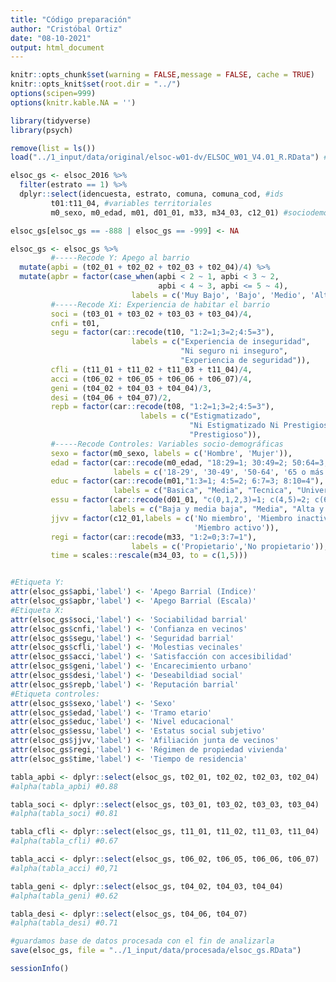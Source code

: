 ```yaml
---
title: "Código preparación"
author: "Cristóbal Ortiz"
date: "08-10-2021"
output: html_document
---
```

```r
knitr::opts_chunk$set(warning = FALSE,message = FALSE, cache = TRUE)
knitr::opts_knit$set(root.dir = "../")
options(scipen=999)
options(knitr.kable.NA = '')
```

```r
library(tidyverse)
library(psych)
```

```r
remove(list = ls())
load("../1_input/data/original/elsoc-w01-dv/ELSOC_W01_V4.01_R.RData") #base de datos ola 1
```

```r
elsoc_gs <- elsoc_2016 %>% 
  filter(estrato == 1) %>% 
  dplyr::select(idencuesta, estrato, comuna, comuna_cod, #ids
         t01:t11_04, #variables territoriales
         m0_sexo, m0_edad, m01, d01_01, m33, m34_03, c12_01) #sociodemográficas

elsoc_gs[elsoc_gs == -888 | elsoc_gs == -999] <- NA
```

```r
elsoc_gs <- elsoc_gs %>%
         #-----Recode Y: Apego al barrio
  mutate(apbi = (t02_01 + t02_02 + t02_03 + t02_04)/4) %>% 
  mutate(apbr = factor(case_when(apbi < 2 ~ 1, apbi < 3 ~ 2,
                                 apbi < 4 ~ 3, apbi <= 5 ~ 4),
                           labels = c('Muy Bajo', 'Bajo', 'Medio', 'Alto')),
         #-----Recode Xi: Experiencia de habitar el barrio
         soci = (t03_01 + t03_02 + t03_03 + t03_04)/4,
         cnfi = t01,
         segu = factor(car::recode(t10, "1:2=1;3=2;4:5=3"),
                           labels = c("Experiencia de inseguridad",
                                      "Ni seguro ni inseguro",
                                      "Experiencia de seguridad")),
         cfli = (t11_01 + t11_02 + t11_03 + t11_04)/4,
         acci = (t06_02 + t06_05 + t06_06 + t06_07)/4,
         geni = (t04_02 + t04_03 + t04_04)/3,
         desi = (t04_06 + t04_07)/2,
         repb = factor(car::recode(t08, "1:2=1;3=2;4:5=3"),
                             labels = c("Estigmatizado",
                                        "Ni Estigmatizado Ni Prestigioso", 
                                        "Prestigioso")),
         #-----Recode Controles: Variables socio-demográficas
         sexo = factor(m0_sexo, labels = c('Hombre', 'Mujer')),
         edad = factor(car::recode(m0_edad, "18:29=1; 30:49=2; 50:64=3; 65:150=4"),
                       labels = c('18-29', '30-49', '50-64', '65 o más')),
         educ = factor(car::recode(m01,"1:3=1; 4:5=2; 6:7=3; 8:10=4"),
                       labels = c("Basica", "Media", "Tecnica", "Universitaria")),
         essu = factor(car::recode(d01_01, "c(0,1,2,3)=1; c(4,5)=2; c(6,7,8,9,10)=3"),
                      labels = c("Baja y media baja", "Media", "Alta y media alta")),
         jjvv = factor(c12_01,labels = c('No miembro', 'Miembro inactivo',
                                         'Miembro activo')),
         regi = factor(car::recode(m33, "1:2=0;3:7=1"),
                           labels = c('Propietario','No propietario')),
         time = scales::rescale(m34_03, to = c(1,5)))


#Etiqueta Y:
attr(elsoc_gs$apbi,'label') <- 'Apego Barrial (Indice)'
attr(elsoc_gs$apbr,'label') <- 'Apego Barrial (Escala)'
#Etiqueta X:
attr(elsoc_gs$soci,'label') <- 'Sociabilidad barrial'
attr(elsoc_gs$cnfi,'label') <- 'Confianza en vecinos'
attr(elsoc_gs$segu,'label') <- 'Seguridad barrial'
attr(elsoc_gs$cfli,'label') <- 'Molestias vecinales'
attr(elsoc_gs$acci,'label') <- 'Satisfacción con accesibilidad'
attr(elsoc_gs$geni,'label') <- 'Encarecimiento urbano'
attr(elsoc_gs$desi,'label') <- 'Deseabildiad social'
attr(elsoc_gs$repb,'label') <- 'Reputación barrial'
#Etiqueta controles:
attr(elsoc_gs$sexo,'label') <- 'Sexo'
attr(elsoc_gs$edad,'label') <- 'Tramo etario'
attr(elsoc_gs$educ,'label') <- 'Nivel educacional'
attr(elsoc_gs$essu,'label') <- 'Estatus social subjetivo'
attr(elsoc_gs$jjvv,'label') <- 'Afiliación junta de vecinos'
attr(elsoc_gs$regi,'label') <- 'Régimen de propiedad vivienda'
attr(elsoc_gs$time,'label') <- 'Tiempo de residencia'
```

```r
tabla_apbi <- dplyr::select(elsoc_gs, t02_01, t02_02, t02_03, t02_04)
#alpha(tabla_apbi) #0.88

tabla_soci <- dplyr::select(elsoc_gs, t03_01, t03_02, t03_03, t03_04)
#alpha(tabla_soci) #0.81

tabla_cfli <- dplyr::select(elsoc_gs, t11_01, t11_02, t11_03, t11_04)
#alpha(tabla_cfli) #0.67

tabla_acci <- dplyr::select(elsoc_gs, t06_02, t06_05, t06_06, t06_07)
#alpha(tabla_acci) #0,71

tabla_geni <- dplyr::select(elsoc_gs, t04_02, t04_03, t04_04)
#alpha(tabla_geni) #0.62

tabla_desi <- dplyr::select(elsoc_gs, t04_06, t04_07)
#alpha(tabla_desi) #0.71
```

```r
#guardamos base de datos procesada con el fin de analizarla 
save(elsoc_gs, file = "../1_input/data/procesada/elsoc_gs.RData")
```

```r
sessionInfo()
```


